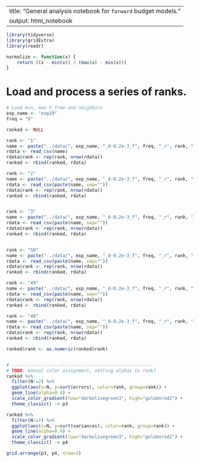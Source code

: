 
---
title: "General analysis notebook for `forward` budget models."
output: html_notebook
---

```r
library(tidyverse)
library(gridExtra)
library(readr)

normalize <- function(x) {
    return ((x - min(x)) / (max(x) - min(x)))
}
```

# Load and process a series of ranks.

```r
# Load min, max V_free and neighbors
exp_name <- "exp29"
freq = "8"

ranked <- NULL

rank <- "1"
name <- paste("../data/", exp_name, "_d-0.2e-3_f", freq, "_r", rank, ".csv", sep="")
rdata <- read_csv(name)
rdata$rank <- rep(rank, nrow(rdata))
ranked <- rbind(ranked, rdata)

rank <- "2"
name <- paste("../data/", exp_name, "_d-0.2e-3_f", freq, "_r", rank, ".csv", sep="")
rdata <- read_csv(paste(name, sep=""))
rdata$rank <- rep(rank, nrow(rdata))
ranked <- rbind(ranked, rdata)


rank <- "3"
name <- paste("../data/", exp_name, "_d-0.2e-3_f", freq, "_r", rank, ".csv", sep="")
rdata <- read_csv(paste(name, sep=""))
rdata$rank <- rep(rank, nrow(rdata))
ranked <- rbind(ranked, rdata)


rank <- "50"
name <- paste("../data/", exp_name, "_d-0.2e-3_f", freq, "_r", rank, ".csv", sep="")
rdata <- read_csv(paste(name, sep=""))
rdata$rank <- rep(rank, nrow(rdata))
ranked <- rbind(ranked, rdata)

rank <- "49"
name <- paste("../data/", exp_name, "_d-0.2e-3_f", freq, "_r", rank, ".csv", sep="")
rdata <- read_csv(paste(name, sep=""))
rdata$rank <- rep(rank, nrow(rdata))
ranked <- rbind(ranked, rdata)

rank <- "48"
name <- paste("../data/", exp_name, "_d-0.2e-3_f", freq, "_r", rank, ".csv", sep="")
rdata <- read_csv(paste(name, sep=""))
rdata$rank <- rep(rank, nrow(rdata))
ranked <- rbind(ranked, rdata)

ranked$rank <- as.numeric(ranked$rank)


# -----------------------------------------------------
# TODO: manual color assignment, setting alphas to rank?
ranked %>%
  filter(N!=2) %>% 
  ggplot(aes(x=N, y=sort(errors), color=rank, group=rank)) +
  geom_line(alpha=0.4) +
  scale_color_gradient(low="darkolivegreen3", high="goldenrod2") +
  theme_classic() -> p3

ranked %>%
  filter(N!=2) %>% 
  ggplot(aes(x=N, y=sort(variances), color=rank, group=rank)) +
  geom_line(alpha=0.4) +
  scale_color_gradient(low="darkolivegreen3", high="goldenrod2") +
  theme_classic() -> p4

grid.arrange(p3, p4, nrow=1)
```

